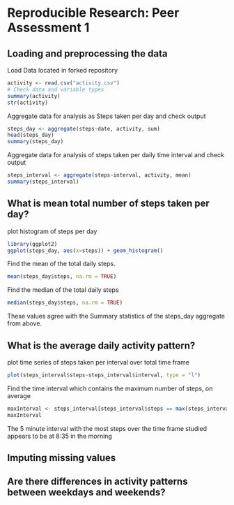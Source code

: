# Reproducible Research: Peer Assessment 1


## Loading and preprocessing the data
Load Data located in forked repository

```r
activity <- read.csv("activity.csv")
# Check data and variable types
summary(activity)
str(activity)
```

Aggregate data for analysis as Steps taken per day and check output

```r
steps_day <- aggregate(steps~date, activity, sum)
head(steps_day)
summary(steps_day)
```

Aggregate data for analysis of steps taken per daily time interval and check output

```r
steps_interval <- aggregate(steps~interval, activity, mean)
summary(steps_interval)
```


## What is mean total number of steps taken per day?
plot histogram of steps per day
```r
library(ggplot2)
ggplot(steps_day, aes(x=steps)) + geom_histogram()
```

Find the mean of the total daily steps.

```r
mean(steps_day$steps, na.rm = TRUE)
```

Find the median of the total daily steps

```r
median(steps_day$steps, na.rm = TRUE)
```
These values agree with the Summary statistics of the steps_day aggregate from above.

## What is the average daily activity pattern?

plot time series of steps taken per interval over total time frame
```r
plot(steps_interval$steps~steps_interval$interval, type = "l")
```

Find the time interval which contains the maximum number of steps, on average

```r
maxInterval <- steps_interval[steps_interval$steps == max(steps_interval$steps),]
maxInterval
```
The 5 minute interval with the most steps over the time frame studied 
appears to be at 8:35 in the morning

## Imputing missing values



## Are there differences in activity patterns between weekdays and weekends?

